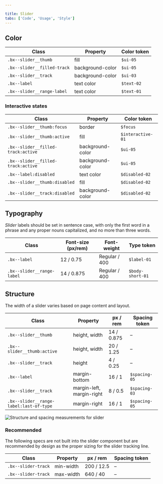 ```yaml
---

title: Slider
tabs: ['Code', 'Usage', 'Style']
---
```


## Color

| Class                       | Property         | Color token | 
| --------------------------- | ---------------- | ----------- | 
| `.bx--slider__thumb`        | fill             | `$ui-05`    | 
| `.bx--slider__filled-track` | background-color | `$ui-05`    | 
| `.bx--slider__track`        | background-color | `$ui-03`    | 
| `.bx--label`                | text color       | `$text-02`  | 
| `.bx--slider__range-label`  | text color       | `$text-01`  | 

### Interactive states

| Class                              | Property         | Color token       | 
| ---------------------------------- | ---------------- | ----------------- | 
| `.bx--slider__thumb:focus`         | border           | `$focus`          | 
| `.bx--slider__thumb:active`        | fill             | `$interactive-01` | 
| `.bx--slider__filled-track:active` | background-color | `$ui-05`          |
| `.bx--slider__filled-track:active` | background-color | `$ui-05`          |
| `.bx--label:disabled`              | text color       | `$disabled-02`    | 
| `.bx--slider__thumb:disabled`      | fill             | `$disabled-02`    | 
| `.bx--slider__track:disabled`      | background-color | `$disabled-02`    | 

## Typography

_Slider_ labels should be set in sentence case, with only the first word in a phrase and any proper nouns capitalized, and no more than three words.

| Class                      | Font-size (px/rem) | Font-weight     | Type token       |
| -------------------------- | ------------------ | --------------- | ---------------- |
| `.bx--label`               | 12 / 0.75          | Regular / 400   | `$label-01`      |
| `.bx--slider__range-label` | 14 / 0.875         | Regular / 400   | `$body-short-01` |

## Structure

The width of a slider varies based on page content and layout.

| Class                                   | Property                  | px / rem   | Spacing token |
| --------------------------------------- | ------------------------- | ---------- | ------------- |
| `.bx--slider__thumb`                    | height, width             | 14 / 0.875 | –             |
| `.bx--slider__thumb:active`             | height, width             | 20 / 1.25  | –             |
| `.bx--slider__track`                    | height                    | 4 / 0.25   | –             |
| `.bx--label`                            | margin-bottom             | 16 / 1     | `$spacing-05` |
| `.bx--slider__track`                    | margin-left, margin-right | 8 / 0.5    | `$spacing-03` |
| `.bx--slider__range-label:last-of-type` | margin-right              | 16 / 1     | `$spacing-05` |

<ImageComponent fixed="default" caption="Structure and spacing measurements for slider | px / rem">

![Structure and spacing measurements for slider](images/slider-style-1.png)

</ImageComponent>

### Recommended

The following specs are not built into the slider component but are recommended by design as the proper sizing for the slider tracking line.

| Class               | Property  | px / rem   | Spacing token |
| ------------------- | --------- | ---------- | ------------- |
| `.bx--slider-track` | min-width | 200 / 12.5 | –             |
| `.bx--slider-track` | max-width | 640 / 40   | –             |
